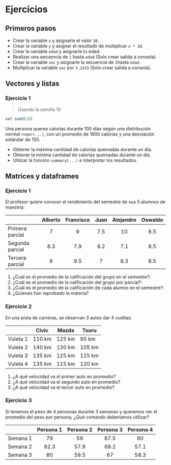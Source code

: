 # Ejercicios

## Primeros pasos

* Crear la variable `x` y asignarle el valor `10`.
* Crear la variable `y` y asignar el resultado de multiplicar `x * 10`.
* Crear la variable `edad` y asignarle tu edad.
* Realizar una secuencia de `1` hasta `edad` (Solo crear salida a consola).
* Crear la variable `sec` y asignarle la secuencia de `1`hasta `edad`.
* Multiplicar la variable `sec` por `3.1415` (Solo crear salida a consola).


## Vectores y listas

### Ejercicio 1

> Usando la semilla 10

```r
set.seed(10)
```

Una persona quema calorías durante 100 días según una distribución normal `rnomr(...)`, con un promedio de 1900 calorías y una desviación estándar de 150.

- Obtener la máxima cantidad de calorías quemadas durante un día.
- Obtener la mínima cantidad de calorías quemadas durante un día.
- Utilizar la función `summary(...)` e interpretar los resultados.


## Matrices y dataframes

### Ejercicio 1

El profesor quiere conocer el rendimiento del semestre de sus 5 alumnos de maestría:

|                   | Alberto | Francisco | Juan  | Alejandro | Oswaldo |
|-------------------|:-------:|:---------:|:-----:|:---------:|:-------:|
| Primera parcial   |   7     |     9     | 7.5   |     10    |   8.5   |
| Segunda parcial   |   8.3   |     7.9   | 8.2   |     7.1   |   8.5   |
| Tercera parcial   |   8     |     9.5   | 7     |     8.3   |   8.5   |

1. ¿Cuál es el promedio de la calificación del grupo en el semestre?:
2. ¿Cuál es el promedio de la calificación del grupo por parcial?:
3. ¿Cuál es el promedio de la calificación de cada alumno en el semestre?:
4. ¿Quíenes han reprobado la materia?

### Ejercicio 2

En una pista de carreras, se observan 3 autos dar 4 vueltas:

|           | Civic   | Mazda   |Tsuru  |
|-----------|---------|---------|-------|
| Vuleta 1  |  110 km |  125 km |  95 km|  
| Vuleta 2  |  140 km |  130 km | 105 km|
| Vuleta 3  |  135 km |  125 km | 115 km|
| Vuleta 4  |  135 km |  115 km | 120 km|

1. ¿A qué velocidad va el primer auto en promedio?
2. ¿A qué velocidad va el segundo auto en promedio?
3. ¿A qué velocidad va el tercer auto en promedio?

### Ejercicio 3

Si tenemos el peso de 4 personas durante 3 semanas y queremos ver el promedio del peso por persona, ¿Qué comando deberíamos utilizar?

|            | Persona 1 | Persona 2 | Persona 3  | Persona 4 |
|------------|:---------:|:---------:|:----------:|:---------:|
| Semana 1   |   79      |     59    |    67.5    |     60    |
| Semana 2   |   82.3    |     57.9  |    68.2    |     57.1  |
| Semana 3   |   80      |     59.5  |    67      |     58.3  |

